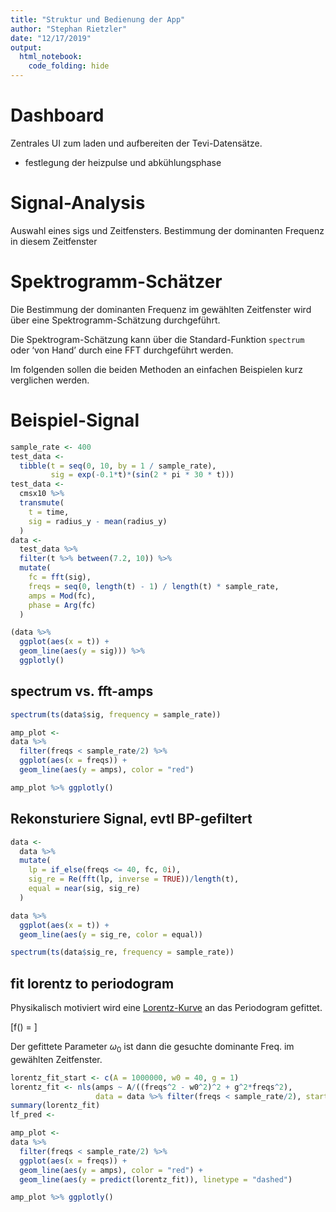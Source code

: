 ```yaml
---
title: "Struktur und Bedienung der App"
author: "Stephan Rietzler"
date: "12/17/2019"
output: 
  html_notebook:
    code_folding: hide
---
```


# Dashboard

Zentrales UI zum laden und aufbereiten der Tevi-Datensätze.

* festlegung der heizpulse und abkühlungsphase


# Signal-Analysis

Auswahl eines sigs und Zeitfensters. Bestimmung der dominanten 
Frequenz in diesem Zeitfenster

# Spektrogramm-Schätzer

Die Bestimmung der dominanten Frequenz im gewählten Zeitfenster wird über eine
Spektrogramm-Schätzung durchgeführt. 

Die Spektrogram-Schätzung kann über die Standard-Funktion ```spectrum ``` oder 'von Hand'
durch eine FFT durchgeführt werden. 

Im folgenden sollen die beiden Methoden an einfachen Beispielen kurz verglichen werden.

# Beispiel-Signal

```r
sample_rate <- 400
test_data <-
  tibble(t = seq(0, 10, by = 1 / sample_rate),
         sig = exp(-0.1*t)*(sin(2 * pi * 30 * t)))
test_data <-
  cmsx10 %>%
  transmute(
    t = time,
    sig = radius_y - mean(radius_y)
  )
data <-
  test_data %>% 
  filter(t %>% between(7.2, 10)) %>%
  mutate(
    fc = fft(sig),
    freqs = seq(0, length(t) - 1) / length(t) * sample_rate,
    amps = Mod(fc),
    phase = Arg(fc)
  ) 

(data %>% 
  ggplot(aes(x = t)) +
  geom_line(aes(y = sig))) %>% 
  ggplotly()
```

## spectrum vs. fft-amps

```r
spectrum(ts(data$sig, frequency = sample_rate))

amp_plot <-
data %>% 
  filter(freqs < sample_rate/2) %>% 
  ggplot(aes(x = freqs)) +
  geom_line(aes(y = amps), color = "red")

amp_plot %>% ggplotly()
```

## Rekonsturiere Signal, evtl BP-gefiltert

```r
data <- 
  data %>% 
  mutate(
    lp = if_else(freqs <= 40, fc, 0i),
    sig_re = Re(fft(lp, inverse = TRUE))/length(t),
    equal = near(sig, sig_re)
  )

data %>% 
  ggplot(aes(x = t)) +
  geom_line(aes(y = sig_re, color = equal))

spectrum(ts(data$sig_re, frequency = sample_rate))
```

## fit lorentz to periodogram

Physikalisch motiviert wird eine [Lorentz-Kurve](https://de.wikipedia.org/wiki/Lorentzkurve)
an das Periodogram gefittet. 

\[f(\omega) = \frac{A}{(\omega^2 - \omega_0²)² + \gamma^2\omega^2} \]

Der gefittete Parameter $\omega_0$ ist dann die gesuchte dominante Freq. im gewählten Zeitfenster.


```r
lorentz_fit_start <- c(A = 1000000, w0 = 40, g = 1)
lorentz_fit <- nls(amps ~ A/((freqs^2 - w0^2)^2 + g^2*freqs^2), 
                   data = data %>% filter(freqs < sample_rate/2), start = lorentz_fit_start, trace = TRUE)
summary(lorentz_fit)
lf_pred <- 

amp_plot <-
data %>% 
  filter(freqs < sample_rate/2) %>% 
  ggplot(aes(x = freqs)) +
  geom_line(aes(y = amps), color = "red") +
  geom_line(aes(y = predict(lorentz_fit)), linetype = "dashed") 

amp_plot %>% ggplotly()
```

